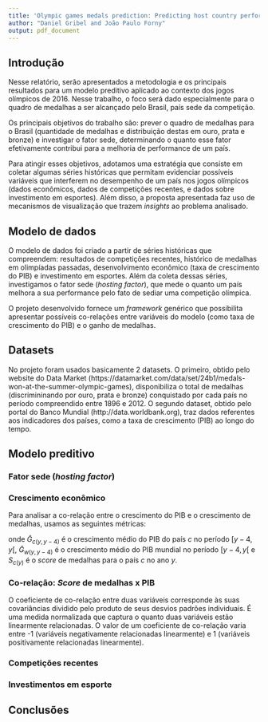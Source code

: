 ```yaml
---
title: 'Olympic games medals prediction: Predicting host country performance'
author: "Daniel Gribel and João Paulo Forny"
output: pdf_document
---
```


## Introdução

Nesse relatório, serão apresentados a metodologia e os principais resultados para um modelo preditivo aplicado ao contexto dos jogos olímpicos de 2016. Nesse trabalho, o foco será dado especialmente para o quadro de medalhas a ser alcançado pelo Brasil, país sede da competição.

Os principais objetivos do trabalho são: prever o quadro de medalhas para o Brasil (quantidade de medalhas e distribuição destas em ouro, prata e bronze) e investigar o fator sede, determinando o quanto esse fator efetivamente contribui para a melhoria de performance de um país.

Para atingir esses objetivos, adotamos uma estratégia que consiste em coletar algumas séries históricas que permitam evidenciar possíveis variáveis que interferem no desempenho de um país nos jogos olímpicos (dados econômicos, dados de competições recentes, e dados sobre investimento em esportes). Além disso, a proposta apresentada faz uso de mecanismos de visualização que trazem *insights* ao problema analisado.

## Modelo de dados
O modelo de dados foi criado a partir de séries históricas que compreendem: resultados de competições recentes, histórico de medalhas em olimpíadas passadas, desenvolvimento econômico (taxa de crescimento do PIB) e investimento em esportes. Além da coleta dessas séries, investigamos o fator sede (*hosting factor*), que mede o quanto um país melhora a sua performance pelo fato de sediar uma competição olímpica.

O projeto desenvolvido fornece um *framework* genérico que possibilita apresentar possíveis co-relações entre variáveis do modelo (como taxa de crescimento do PIB) e o ganho de medalhas.

## Datasets
No projeto foram usados basicamente 2 datasets. O primeiro, obtido pelo website do Data Market (https://datamarket.com/data/set/24b1/medals-won-at-the-summer-olympic-games), disponibiliza o total de medalhas (discrimininando por ouro, prata e bronze) conquistado por cada país no período compreendido entre 1896 e 2012. O segundo dataset, obtido pelo portal do Banco Mundial (http://data.worldbank.org), traz dados referentes aos indicadores dos países, como a taxa de crescimento (PIB) ao longo do tempo.

## Modelo preditivo

### Fator sede (*hosting factor*)

### Crescimento econômico
Para analisar a co-relação entre o crescimento do PIB e o crescimento de medalhas, usamos as seguintes métricas:

\begin{center}
$ggf_{c(y)} = \frac{\bar{G}_{c(y-4,y)}}{\bar{G}_{w(y-4,y)}}$
\end{center}

\begin{center}
\center$mgr_{c(y)} = \frac{S_{c(y)}}{S_{c(y-4)}}$
\end{center}

onde $\bar{G}_{c(y,y-4)}$ é o crescimento médio do PIB do país $c$ no período $[y-4, y[$, $\bar{G}_{w(y,y-4)}$ é o crescimento médio do PIB mundial no período $[y-4, y[$ e $S_{c(y)}$ é o *score* de medalhas para o país $c$ no ano $y$.

### Co-relação: *Score* de medalhas x PIB
O coeficiente de co-relação entre duas variáveis corresponde às suas covariâncias dividido
pelo produto de seus desvios padrões individuais. É uma medida normalizada que captura o quanto duas variáveis estão linearmente relacionadas. O valor de um coeficiente de co-relação varia entre -1 (variáveis negativamente relacionadas linearmente) e 1 (variáveis positivamente relacionadas linearmente).

### Competições recentes

### Investimentos em esporte

## Conclusões